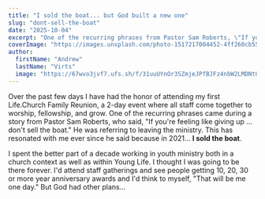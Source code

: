 ```yaml
---
title: "I sold the boat... but God built a new one"
slug: "dont-sell-the-boat"
date: "2025-10-04"
excerpt: "One of the recurring phrases from Pastor Sam Roberts, \"If you're feeling like giving up ... don't sell the boat.\""
coverImage: "https://images.unsplash.com/photo-1517217004452-4ff260cb5598?q=80&w=928&auto=format&fit=crop&ixlib=rb-4.1.0&ixid=M3wxMjA3fDB8MHxwaG90by1wYWdlfHx8fGVufDB8fHx8fA%3D%3D"
author:
  firstName: "Andrew"
  lastName: "Virts"
  image: "https://67wvo3jvf7.ufs.sh/f/31uuUYnOr3SZmjeJPfBJFz4nbW2LMDNtOP7jpI1sgh5ScClu"
---
```


Over the past few days I have had the honor of attending my first Life.Church Family Reunion, a 2-day event where all staff come together to worship, fellowship, and grow. One of the recurring phrases came during a story from Pastor Sam Roberts, who said, "If you're feeling like giving up ... don't sell the boat." He was referring to leaving the ministry. This has resonated with me ever since he said because in 2021... **I sold the boat**.

I spent the better part of a decade working in youth ministry both in a church context as well as within Young Life. I thought I was going to be there forever. I'd attend staff gatherings and see people getting 10, 20, 30 or more year anniversary awards and I'd think to myself, "That will be me one day." But God had other plans...
